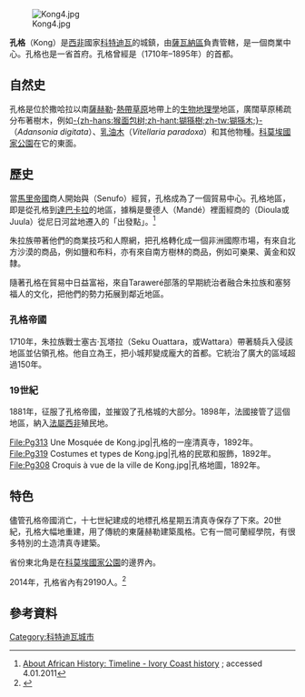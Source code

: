 {{Infobox settlement
|official_name          = 孔格
|other_name             =
|native_name            = Kong
|nickname               = 
|settlement_type        = <!--For Town or Village (Leave blank for the default City)-->
|motto                  =
|image_skyline          = 
|imagesize              =
|image_caption          =
|image_flag             =
|flag_size              =
|image_seal             =
|seal_size              =
|image_shield           =
|shield_size            =
|image_map              =
|mapsize                =
|map_caption            =
|image_map1             =
|mapsize1               =
|map_caption1           =
|image_dot_map          =
|pushpin_map            = Côte d'Ivoire<!-- the name of a location map as per http://en.wikipedia.org/wiki/Template:Location_map -->
|pushpin_label_position =bottom
|pushpin_mapsize        =300
|pushpin_map_caption    =Location in Ivory Coast
|dot_mapsize            =
|dot_map_caption        =
|dot_x =  |dot_y =
|coordinates_region     = CI
|subdivision_type       = 國家
|subdivision_name       = {{flag|Côte d'Ivoire}}
|subdivision_type1      = 大區
|subdivision_name1      = [[薩瓦納區_(科特迪瓦)|薩瓦納區]]
|subdivision_type2      = 區
|subdivision_name2      = [[特紹洛戈大區|特紹洛戈大區]]
|subdivision_type3      = 省
|subdivision_name3      = [[孔格省|孔格省]]
|subdivision_type4      =
|subdivision_name4      =
|government_footnotes   =
|government_type        = 
|leader_title           = 
|leader_name            =
|leader_title1          =  <!-- for places with, say, both a mayor and a city manager -->
|leader_name1           =
|leader_title2          =
|leader_name2           =
|leader_title3          =
|leader_name3           =
|leader_title4          =
|leader_name4           =
|established_title      = 
|established_date       =
|established_title2     =  <!-- Incorporated (town) -->
|established_date2      =
|established_title3     =  <!-- Incorporated (city) -->
|established_date3      =
|area_magnitude         =
|unit_pref                =Metric
|area_footnotes           =
|area_total_km2           =   
|area_land_km2            = <!--See table @ Template:Infobox Settlement for details on automatic unit conversion-->
|area_water_km2           =
|area_total_sq_mi         =  
|area_land_sq_mi          =
|area_water_sq_mi         =
|area_water_percent       =
|area_urban_km2           =
|area_urban_sq_mi         =
|area_metro_km2           =
|area_metro_sq_mi         =
|population_as_of               = 2014
|population_footnotes           = <ref name=geohive>{{cite web|title=Côte d'Ivoire|url=http://www.geohive.com/cntry/coteivoire_ext.aspx|website=geohive.com|accessdate=14 December 2015|archive-date=2015-11-24|archive-url=https://web.archive.org/web/20151124030037/http://www.geohive.com/cntry/coteivoire_ext.aspx|dead-url=no}}</ref>
|population_note                =
|population_total               = 29190
|population_density_km2         =
|population_density_sq_mi       =
|population_metro               =
|population_density_metro_km2   =
|population_density_metro_sq_mi =
|population_urban               =
|population_density_urban_km2   =
|population_density_urban_sq_mi =
|population_blank1_title        =
|population_blank1              =
|population_density_blank1_km2 =  
|population_density_blank1_sq_mi =
|timezone               = [[格林威治時間|格林威治時間]]
|utc_offset             = +0
|timezone_DST           =
|utc_offset_DST         =   
|coordinates            = {{coord|9|9|N|4|37|W|region:CI|display=inline,title}}
|elevation_footnotes    = 
|elevation_m            =328
|elevation_ft           =1075
|postal_code_type       =  <!-- enter ZIP code, Postcode, Post code, Postal code... -->
|postal_code            =
|area_code              =
|blank_name             =
|blank_info             =
|blank1_name            =
|blank1_info            =
|website                =
|footnotes              =
}} <!-- Infobox ends -->

[[Image:Kong4.jpg|thumb]]

'''孔格'''（Kong）是[[西非|西非]]國家[[科特迪瓦|科特迪瓦]]的城鎮，由[[薩瓦納區|薩瓦納區]]負責管轄，是一個商業中心。孔格也是一省首府。孔格曾經是{{link-en|孔格帝國|Kong Empire}}（1710年–1895年）的首都。

==自然史==
孔格是位於撒哈拉以南[[薩赫勒|薩赫勒]]-[[蘇丹草原|熱帶草原]]地帶上的[[生物地理學|生物地理學]]地區，廣闊草原稀疏分布著樹木，例如[[猴面包树|-{zh-hans:猴面包树;zh-hant:猢猻樹;zh-tw:猢猻木;}-]]（''Adansonia digitata''）、[[乳油木|乳油木]]（''Vitellaria paradoxa''）和其他物種。[[科莫埃國家公園|科莫埃國家公園]]在它的東面。

==歷史==
當[[馬里帝國|馬里帝國]]商人開始與{{link-en|塞努福人|Senufo people}}（Senufo）經貿，孔格成為了一個貿易中心。孔格地區，即是從孔格到[[達巴卡拉|達巴卡拉]]的地區，據稱是曼德人（Mandé）裡面經商的{{link-en|朱拉人|Dyula people|朱拉族}}（Dioula或Juula）從尼日河盆地遷入的「出發點」。<ref>[http://africanhistory.about.com/od/ctedivoire/l/bl-IvoryCoast-Timeline.htm About African History: Timeline - Ivory Coast history] {{Wayback|url=http://africanhistory.about.com/od/ctedivoire/l/bl-IvoryCoast-Timeline.htm |date=20151216161207 }}; accessed 4.01.2011</ref>

朱拉族帶著他們的商業技巧和人際網，把孔格轉化成一個非洲國際市場，有來自北方沙漠的商品，例如鹽和布料，亦有來自南方樹林的商品，例如可樂果、黃金和奴隸。

隨著孔格在貿易中日益富裕，來自Taraweré部落的早期統治者融合朱拉族和塞努福人的文化，把他們的勢力拓展到鄰近地區。

===孔格帝國===
1710年，朱拉族戰士塞古·瓦塔拉（Seku Ouattara，或Wattara）帶著騎兵入侵該地區並佔領孔格。他自立為王，把小城邦變成龐大{{link-en|孔格帝國|Kong Empire}}的首都。它統治了廣大的區域超過150年。

===19世紀===
1881年，{{link-en|瓦蘇盧帝國|Wassoulou Empire}}征服了孔格帝國，並摧毀了孔格城的大部分。1898年，法國接管了這個地區，納入[[法屬西非|法屬西非]]殖民地。

<gallery>
File:Pg313 Une Mosquée de Kong.jpg|孔格的一座清真寺，1892年。
File:Pg319 Costumes et types de Kong.jpg|孔格的民眾和服飾，1892年。
File:Pg308 Croquis à vue de la ville de Kong.jpg|孔格地圖，1892年。
</gallery>

==特色==
儘管孔格帝國消亡，十七世紀建成的地標孔格星期五清真寺保存了下來。20世紀，孔格大幅地重建，用了傳統的東薩赫勒建築風格。它有一間可蘭經學院，有很多特別的土造清真寺建築。

省份東北角是在[[科莫埃國家公園|科莫埃國家公園]]的邊界內。

2014年，孔格省內有29190人。<ref name=Tchologo>{{cite web|title=RGPH 2014, Répertoire des localités, Région Tchologo|url=http://www.ins.ci/n/documents/rgph/TCHOLOGO.pdf|website=ins.ci|accessdate=5 August 2019|archive-date=2020-06-05|archive-url=https://web.archive.org/web/20200605130348/http://www.ins.ci/n/documents/rgph/TCHOLOGO.pdf|dead-url=no}}</ref>

==參考資料==
{{Reflist}}

[[Category:科特迪瓦城市|Category:科特迪瓦城市]]